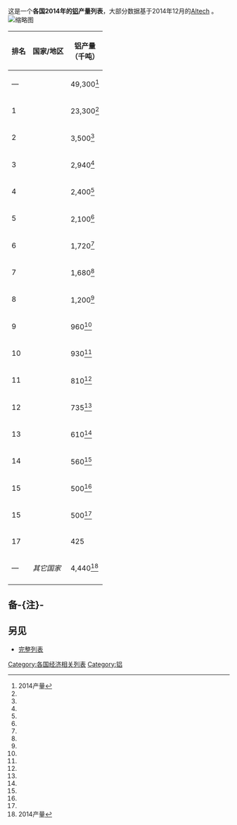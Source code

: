 这是一个'''各国2014年的[[铝|铝]]产量列表'''，大部分数据基于2014年12月的[http://minerals.usgs.gov/minerals/pubs/commodity/aluminum/mcs-2015-alumi.pdf Altech]{{Wayback|url=http://minerals.usgs.gov/minerals/pubs/commodity/aluminum/mcs-2015-alumi.pdf |date=20171103144741 }} 。
[[File:Alba_Production2.jpg|缩略图]]
{| class="wikitable sortable"			
|- bgcolor="#ececec"		
! 排名 !! 国家/地区 !! 铝产量 <br>（千吨）
|-			
|—||'''''{{flag|World}}'''''||align="left"| 49,300<ref name=lat>2014产量</ref>
|-			
|1||	{{flag|China}}||align="left"| 23,300<ref name=lat/>
|-			
|2||	{{flag|Russia}}||align="left"| 3,500<ref name=lat/>
|-			
|3||	{{flag|Canada}}||align="left"| 2,940<ref name=lat/>
|-
|4||	{{flag|United Arab Emirates}}||align="left"| 2,400<ref name=lat/>
|-					
|5||	{{flag|India}}||align="left"| 2,100<ref name=lat/>
|-				
|6||	{{flag|United States}}||align="left"|	1,720<ref name=lat/>
|-			
|7||	{{flag|Australia}}||align="left"| 1,680<ref name=lat/>
|-
|8||	{{flag|Norway}}||align="left"| 1,200<ref name=lat/>
|-			
|9||	{{flag|Brazil}}||align="left"|	960<ref name=lat/>
|-						
|10||	{{flag|Bahrain}}||align="left"|	930<ref name=lat/>
|-			
|11||	{{flag|Iceland}}||align="left"|	810<ref name=lat/>
|-			
|12||	{{flag|South Africa}}||align="left"| 735<ref name=lat/>
|-			
|13||	{{flag|Qatar}}||align="left"| 610<ref name=lat/>
|-			
|14||	{{flag|Mozambique}}||align="left"| 560<ref name=lat/>
|-
|15||	{{flag|Saudi Arabia}}||align="left"| 500<ref name=lat/>
|-
|15||	{{flag|Germany}}||align="left"|	500<ref name=lat/>
|-			
|17||	{{flag|Argentina}}||align="left"| 425
|-
|—||{{noflag}}''其它国家''||align="left"| 4,440<ref name=lat>2014产量</ref>
|-
|}
== 备-{注}- ==
{{Reflist}}
== 另见 ==
* [https://web.archive.org/web/20070823124141/http://www.altech.is/index.php/id/1802 完整列表]		

{{各国列表}}

[[Category:各国经济相关列表|Category:各国经济相关列表]]
[[Category:铝|Category:铝]]